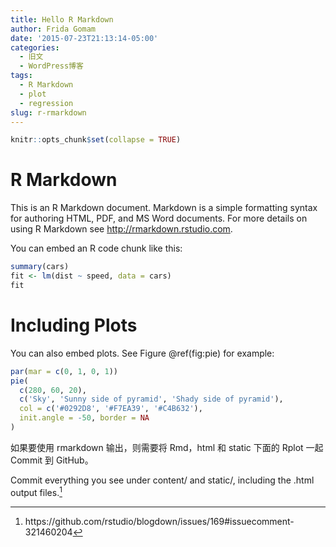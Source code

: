 ```yaml
---
title: Hello R Markdown
author: Frida Gomam
date: '2015-07-23T21:13:14-05:00'
categories:
  - 旧文
  - WordPress博客
tags:
  - R Markdown
  - plot
  - regression
slug: r-rmarkdown
---
```


```r
knitr::opts_chunk$set(collapse = TRUE)
```

# R Markdown

This is an R Markdown document. Markdown is a simple formatting syntax for authoring HTML, PDF, and MS Word documents. For more details on using R Markdown see <http://rmarkdown.rstudio.com>.

You can embed an R code chunk like this:

```r
summary(cars)
fit <- lm(dist ~ speed, data = cars)
fit
```

# Including Plots

You can also embed plots. See Figure \@ref(fig:pie) for example:

```r
par(mar = c(0, 1, 0, 1))
pie(
  c(280, 60, 20),
  c('Sky', 'Sunny side of pyramid', 'Shady side of pyramid'),
  col = c('#0292D8', '#F7EA39', '#C4B632'),
  init.angle = -50, border = NA
)
```

如果要使用 rmarkdown 输出，则需要将 Rmd，html 和 static 下面的 Rplot 一起 Commit 到 GitHub。

Commit everything you see under content/ and static/, including the .html output files.[^1]

[^1]:https://github.com/rstudio/blogdown/issues/169#issuecomment-321460204
